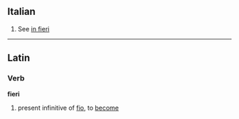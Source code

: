 ==Italian==

# See [[in fieri]]

----
==Latin==
===Verb===
'''fieri'''

#present infinitive of [[fio]], to [[become]]